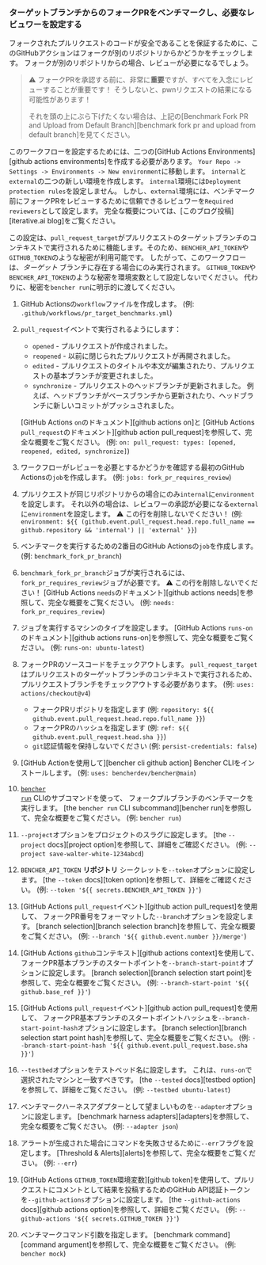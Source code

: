 
### ターゲットブランチからのフォークPRをベンチマークし、必要なレビュワーを設定する

フォークされたプルリクエストのコードが安全であることを保証するために、このGitHubアクションはフォークが別のリポジトリからかどうかをチェックします。
フォークが別のリポジトリからの場合、レビューが必要になるでしょう。

> ⚠️ フォークPRを承認する前に、非常に**重要**ですが、すべてを入念にレビューすることが重要です！
> そうしないと、pwnリクエストの結果になる可能性があります！
>
> それを頭の上にぶら下げたくない場合は、上記の[Benchmark Fork PR and Upload from Default Branch][benchmark fork pr and upload from default branch]を見てください。

このワークフローを設定するためには、二つの[GitHub Actions Environments][github actions environments]を作成する必要があります。
`Your Repo -> Settings -> Environments -> New environment`に移動します。
`internal`と`external`の二つの新しい環境を作成します。
`internal`環境には`Deployment protection rules`を設定しません。
しかし、`external`環境には、ベンチマーク前にフォークPRをレビューするために信頼できるレビュワーを`Required reviewers`として設定します。
完全な概要については、[このブログ投稿][iterative.ai blog]をご覧ください。

この設定は、`pull_request_target`がプルリクエストのターゲットブランチのコンテキストで実行されるために機能します。そのため、`BENCHER_API_TOKEN`や`GITHUB_TOKEN`のような秘密が利用可能です。
したがって、このワークフローは、_ターゲット_ ブランチに存在する場合にのみ実行されます。
`GITHUB_TOKEN`や`BENCHER_API_TOKEN`のような秘密を環境変数として設定しないでください。
代わりに、秘密を`bencher run`に明示的に渡してください。

<PullRequestsForkReviewerCode />

1. GitHub Actionsの`workflow`ファイルを作成します。
   (例: `.github/workflows/pr_target_benchmarks.yml`)
2. `pull_request`イベントで実行されるようにします：
    - `opened` - プルリクエストが作成されました。
    - `reopened` - 以前に閉じられたプルリクエストが再開されました。
    - `edited` - プルリクエストのタイトルや本文が編集されたり、プルリクエストの基本ブランチが変更されました。
    - `synchronize` - プルリクエストのヘッドブランチが更新されました。
      例えば、ヘッドブランチがベースブランチから更新されたり、ヘッドブランチに新しいコミットがプッシュされました。

   [GitHub Actions `on`のドキュメント][github actions on]と
   [GitHub Actions `pull_request`のドキュメント][github action pull_request]を参照して、完全な概要をご覧ください。
   (例: `on: pull_request: types: [opened, reopened, edited, synchronize]`)
3. ワークフローがレビューを必要とするかどうかを確認する最初のGitHub Actionsの`job`を作成します。
   (例: `jobs: fork_pr_requires_review`)
4. プルリクエストが同じリポジトリからの場合にのみ`internal`に`environment`を設定します。
   それ以外の場合は、レビュワーの承認が必要になる`external`に`environment`を設定します。
   ⚠️ この行を削除しないでください！
   (例: `environment: ${{ (github.event.pull_request.head.repo.full_name == github.repository && 'internal') || 'external' }}`)
5. ベンチマークを実行するための2番目のGitHub Actionsの`job`を作成します。
   (例: `benchmark_fork_pr_branch`)
6. `benchmark_fork_pr_branch`ジョブが実行されるには、`fork_pr_requires_review`ジョブが必要です。
   ⚠️ この行を削除しないでください！
   [GitHub Actions `needs`のドキュメント][github actions needs]を参照して、完全な概要をご覧ください。
   (例: `needs: fork_pr_requires_review`)
7. ジョブを実行するマシンのタイプを設定します。
   [GitHub Actions `runs-on`のドキュメント][github actions runs-on]を参照して、完全な概要をご覧ください。
   (例: `runs-on: ubuntu-latest`)
8. フォークPRのソースコードをチェックアウトします。
   `pull_request_target`はプルリクエストのターゲットブランチのコンテキストで実行されるため、
   プルリクエストブランチをチェックアウトする必要があります。
   (例: `uses: actions/checkout@v4`)
    - フォークPRリポジトリを指定します (例: `repository: ${{ github.event.pull_request.head.repo.full_name }}`)
    - フォークPRのハッシュを指定します (例: `ref: ${{ github.event.pull_request.head.sha }}`)
    - `git`認証情報を保持しないでください (例: `persist-credentials: false`)
9. [GitHub Actionを使用して][bencher cli github action] Bencher CLIをインストールします。
   (例: `uses: bencherdev/bencher@main`)
10. <code><a href="/ja/docs/explanation/bencher-run/">bencher run</a></code> CLIのサブコマンドを使って、
    フォークプルブランチのベンチマークを実行します。
    [the `bencher run` CLI subcommand][bencher run]を参照して、完全な概要をご覧ください。
    (例: `bencher run`)
11. `--project`オプションをプロジェクトのスラグに設定します。
    [the `--project` docs][project option]を参照して、詳細をご確認ください。
    (例: `--project save-walter-white-1234abcd`)
12. `BENCHER_API_TOKEN` **リポジトリ** シークレットを`--token`オプションに設定します。
    [the `--token` docs][token option]を参照して、詳細をご確認ください。
    (例: `--token '${{ secrets.BENCHER_API_TOKEN }}'`)
13. [GitHub Actions `pull_request`イベント][github action pull_request]を使用して、
    フォークPR番号をフォーマットした`--branch`オプションを設定します。
    [branch selection][branch selection branch]を参照して、完全な概要をご覧ください。
    (例: `--branch '${{ github.event.number }}/merge'`)
14. [GitHub Actions `github`コンテキスト][github actions context]を使用して、
    フォークPR基本ブランチのスタートポイントを`--branch-start-point`オプションに設定します。
    [branch selection][branch selection start point]を参照して、完全な概要をご覧ください。
    (例: `--branch-start-point '${{ github.base_ref }}'`)
15. [GitHub Actions `pull_request`イベント][github action pull_request]を使用して、
    フォークPR基本ブランチのスタートポイントハッシュを`--branch-start-point-hash`オプションに設定します。
    [branch selection][branch selection start point hash]を参照して、完全な概要をご覧ください。
    (例: `--branch-start-point-hash '${{ github.event.pull_request.base.sha }}'`)
16. `--testbed`オプションをテストベッド名に設定します。
    これは、`runs-on`で選択されたマシンと一致すべきです。
    [the `--tested` docs][testbed option]を参照して、詳細をご覧ください。
    (例: `--testbed ubuntu-latest`)
17. ベンチマークハーネスアダプターとして望ましいものを`--adapter`オプションに設定します。
    [benchmark harness adapters][adapters]を参照して、完全な概要をご覧ください。
    (例: `--adapter json`)
18. アラートが生成された場合にコマンドを失敗させるために`--err`フラグを設定します。
    [Threshold & Alerts][alerts]を参照して、完全な概要をご覧ください。
    (例: `--err`)
19. [GitHub Actions `GITHUB_TOKEN`環境変数][github token]を使用して、プルリクエストにコメントとして結果を投稿するためのGitHub API認証トークンを`--github-actions`オプションに設定します。
    [the `--github-actions` docs][github actions option]を参照して、詳細をご覧ください。
    (例: `--github-actions '${{ secrets.GITHUB_TOKEN }}'`)
20. ベンチマークコマンド引数を指定します。
    [benchmark command][command argument]を参照して、完全な概要をご覧ください。
    (例: `bencher mock`)